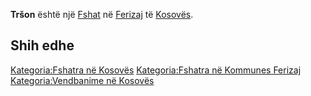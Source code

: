 {{Fshat në Kosovës
 | Emri                = Tršon
| srp_N_name = Tršon
| srp_N_FULL_NAME_RO = Tršon
| srp_N_FULL_NAME_ND_RO = Trson
| srp_N_SORT_NAME_RG = TRSON
| srp_N_FULL_NAME_RG = Tršon
| srp_N_FULL_NAME_ND_RG = Trson

 | Emri (Rasa dhanore) = 
 | Figura              = 
 | Shteti              = Kosovo
 | Komuna              = Ferizaj
 | Kodi postar         = 
 | Sipërfaqja          = 

 | Popullsia           = 

 | Regj. i popullsisë  = 
 | Dend. e popullsisë  = 
 | Faqja zyrtare       = 
 <!--- Koordinatat ----> 
 | Gjerësia            = 42.4175
 | Gjatësia            = 20.938889
 | Lartësia            = 
}}
'''Tršon''' është një [[Fshat]] në [[Ferizaj]] të [[Kosovës]].

<!-- == Gjeografia == -->
<!-- == Historia == -->
<!-- == Demografia == -->
== Shih edhe ==
{{Komuna Ferizaj}}
{{Kosovo-Administrata-Cung}}

[[Kategoria:Fshatra në Kosovës]]
[[Kategoria:Fshatra në Kommunes Ferizaj]]
[[Kategoria:Vendbanime në Kosovës]]